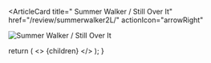 <ArticleCard
  title=" Summer Walker / Still Over It"
  href="/review/summerwalker2L/"
  actionIcon="arrowRight"
>

![Summer Walker / Still Over It](../../images/cd/summerwalker2L.jpg)

</ArticleCard>

  return (
    <>
      {children}
    </>
  );
}